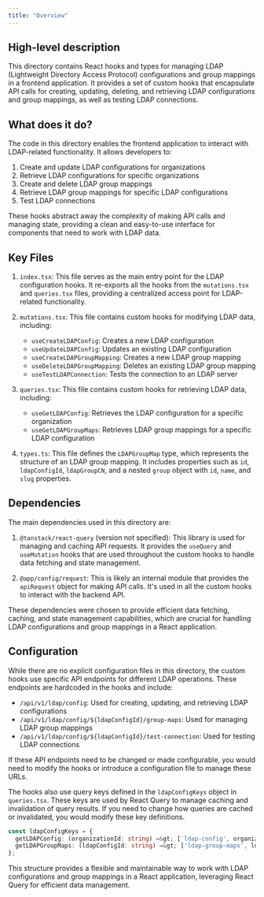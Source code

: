 ```yaml
---
title: "Overview"
---
```


## High-level description

This directory contains React hooks and types for managing LDAP (Lightweight Directory Access Protocol) configurations and group mappings in a frontend application. It provides a set of custom hooks that encapsulate API calls for creating, updating, deleting, and retrieving LDAP configurations and group mappings, as well as testing LDAP connections.

## What does it do?

The code in this directory enables the frontend application to interact with LDAP-related functionality. It allows developers to:

1. Create and update LDAP configurations for organizations
2. Retrieve LDAP configurations for specific organizations
3. Create and delete LDAP group mappings
4. Retrieve LDAP group mappings for specific LDAP configurations
5. Test LDAP connections

These hooks abstract away the complexity of making API calls and managing state, providing a clean and easy-to-use interface for components that need to work with LDAP data.

## Key Files

1. `index.tsx`: This file serves as the main entry point for the LDAP configuration hooks. It re-exports all the hooks from the `mutations.tsx` and `queries.tsx` files, providing a centralized access point for LDAP-related functionality.

2. `mutations.tsx`: This file contains custom hooks for modifying LDAP data, including:
   - `useCreateLDAPConfig`: Creates a new LDAP configuration
   - `useUpdateLDAPConfig`: Updates an existing LDAP configuration
   - `useCreateLDAPGroupMapping`: Creates a new LDAP group mapping
   - `useDeleteLDAPGroupMapping`: Deletes an existing LDAP group mapping
   - `useTestLDAPConnection`: Tests the connection to an LDAP server

3. `queries.tsx`: This file contains custom hooks for retrieving LDAP data, including:
   - `useGetLDAPConfig`: Retrieves the LDAP configuration for a specific organization
   - `useGetLDAPGroupMaps`: Retrieves LDAP group mappings for a specific LDAP configuration

4. `types.ts`: This file defines the `LDAPGroupMap` type, which represents the structure of an LDAP group mapping. It includes properties such as `id`, `ldapConfigId`, `ldapGroupCN`, and a nested `group` object with `id`, `name`, and `slug` properties.

## Dependencies

The main dependencies used in this directory are:

1. `@tanstack/react-query` (version not specified): This library is used for managing and caching API requests. It provides the `useQuery` and `useMutation` hooks that are used throughout the custom hooks to handle data fetching and state management.

2. `@app/config/request`: This is likely an internal module that provides the `apiRequest` object for making API calls. It's used in all the custom hooks to interact with the backend API.

These dependencies were chosen to provide efficient data fetching, caching, and state management capabilities, which are crucial for handling LDAP configurations and group mappings in a React application.

## Configuration

While there are no explicit configuration files in this directory, the custom hooks use specific API endpoints for different LDAP operations. These endpoints are hardcoded in the hooks and include:

- `/api/v1/ldap/config`: Used for creating, updating, and retrieving LDAP configurations
- `/api/v1/ldap/config/${ldapConfigId}/group-maps`: Used for managing LDAP group mappings
- `/api/v1/ldap/config/${ldapConfigId}/test-connection`: Used for testing LDAP connections

If these API endpoints need to be changed or made configurable, you would need to modify the hooks or introduce a configuration file to manage these URLs.

The hooks also use query keys defined in the `ldapConfigKeys` object in `queries.tsx`. These keys are used by React Query to manage caching and invalidation of query results. If you need to change how queries are cached or invalidated, you would modify these key definitions.

```typescript
const ldapConfigKeys = {
  getLDAPConfig: (organizationId: string) =&gt; ['ldap-config', organizationId],
  getLDAPGroupMaps: (ldapConfigId: string) =&gt; ['ldap-group-maps', ldapConfigId],
};
```

This structure provides a flexible and maintainable way to work with LDAP configurations and group mappings in a React application, leveraging React Query for efficient data management.